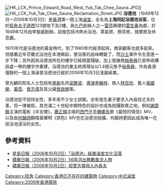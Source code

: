 [[File:HK_LCK_Prince_Edward_Road_West_Yuk_Tak_Chee_Sauna.JPG|thumb]]]]
[[File:HK_LCK_Yuk_Tak_Chee_Sauna_Reclamation_Street.JPG|thumb]]
'''浴德池'''（1949年12月—2006年10月3日）是[[香港|香港]]第一間上海[[澡堂|澡堂]]，全名為'''上海同記浴德池浴室'''，位於[[旺角|旺角]][[太子道|太子道西]]123號地下及2樓，與[[九巴|九巴]]創辦人之一[[雷亮|雷亮]]興建的[[雷生春|雷生春]]為鄰，於1949年12月由李振威創辦。設施包括冷熱水浴池、蒸氣房、擦背房、按摩房及休息廳。

1970年代是浴德池的黃金時代，到了1980年代經濟起飛，商家顧客也就多起來。但隨著近年芬蘭式浴池在本港興起，使浴客的品味轉變了，而[[嚴重急性呼吸道症候群|沙士]]事件令生意進一步下降；另外因為浴德池所在的樓宇已經相當殘破，加上發展商[[裕泰興|裕泰興]]已宣佈收購該處一帶的樓宇作重建，浴德池的業主終將現址以1.4億元售予[[裕泰興|裕泰興]]，作為香港僅餘的一個上海澡堂浴德池已經於2006年10月3日凌晨結業。

曾光顧的知名人士包括有[[粵劇|粵劇]]名伶[[梁醒波|梁醒波]]、[[導演|導演]][[李翰祥|李翰祥]]、商人[[林百欣|林百欣]]、藝人[[張國榮|張國榮]]、[[黃霑|黃霑]]、[[曾志偉|曾志偉]]及其父親[[曾啟榮|曾啟榮]]等。

浴德池從不招待女性，多年來不少女士誤闖，亦有發生妻子要求入內尋找丈夫的事，但一律被拒。其充滿二十世紀中期特色的設計亦成為拍攝取景之地，例如[[謝霆鋒|謝霆鋒]]主演的電影《半支煙》，[[蕭正楠|蕭正楠]]主唱的[[西門子公司|西門子]][[手機|手機]][[廣告|廣告]]歌《最短的情信》MV，以及由[[何韻詩|何韻詩]]翻唱黃耀明《禁色》MV也在浴德池拍攝，何韻詩更因此成為唯一在該浴池浸浴的女性。

==參考資料==
*[http://news.sina.com.hk/cgi-bin/news/show_news.cgi?ct=headlines&type=headlines&date=2006-10-02&id=2229598 星島日報（2006年10月2日）「浴德池」結業澡堂文化沒落]{{Dead link|date=2019年11月 |bot=InternetArchiveBot |fix-attempted=yes }}
*[http://appledaily.atnext.com/template/apple/art_main.cfm?iss_id=20060930&sec_id=4104&subsec_id=11867&art_id=6361592 蘋果日報（2006年10月2日）56年泡出無數風流人物]{{dead link|date=2018年3月 |bot=InternetArchiveBot |fix-attempted=yes }}
*[http://appledaily.atnext.com/template/apple/art_main.cfm?iss_id=20060930&sec_id=4104&subsec_id=11867&art_id=6361645 蘋果日報（2006年10月2日）拒曾志偉母入內尋夫]{{dead link|date=2018年3月 |bot=InternetArchiveBot |fix-attempted=yes }}

{{HK-hist-stub}}
[[Category:旺角|Category:旺角]]
[[Category:香港已不存在的建築物|Category:香港已不存在的建築物]]
[[Category:中式澡堂|Category:中式澡堂]]
[[Category:2006年香港廢除|Category:2006年香港廢除]]